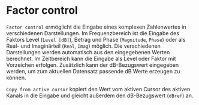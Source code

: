 # Factor control

``Factor control`` ermöglicht die Eingabe eines komplexen Zahlenwertes in verschiedenen Darstellungen. Im Frequenzbereich ist die Eingabe des Faktors Level (``Level [dB]``), Betrag und Phase (``Magnitude``, ``Phase``) oder als Real- und Imaginärteil (``Real``, ``Imag``) möglich. Die verschiedenen Darstellungen werden automatisch aus den eingegebenen Werten berechnet. Im Zeitbereich kann die Eingabe als Level oder Faktor mit Vorzeichen erfolgen. Zusätzlich kann der dB-Bezugswert eingegeben werden, um zum aktuellen Datensatz passende dB Werte erzeugen zu können.

``Copy from active cursor`` kopiert den Wert vom aktiven Cursor des aktiven Kanals in die Eingabe und gleicht außerdem den dB-Bezugswert (``dBref``) an.